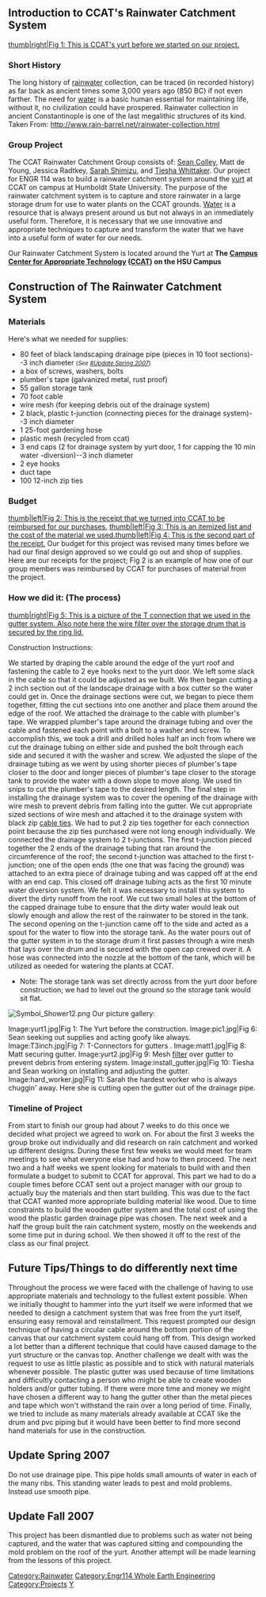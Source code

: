 ==Introduction to CCAT's Rainwater Catchment System==
[[image:Yurt_begining.jpg|thumb|right|Fig 1: This is CCAT's yurt before we started on our project.]]
===Short History===
The long history of [[rainwater]] collection, can be traced (in recorded history) as far back as ancient times some 3,000 years ago (850 BC) if not even farther. The need for [[water]] is a basic human essential for maintaining life, without it, no civilization could have prospered. Rainwater collection in ancient Constantinople is one of the last megalithic structures of its kind. 
Taken From: http://www.rain-barrel.net/rainwater-collection.html

===Group Project===
The CCAT Rainwater Catchment Group consists of: [[User:SeanC|Sean Colley]], Matt de Young, Jessica Radtkey, [[User:Sarah mizu|Sarah Shimizu]], and [[User:Tiesha|Tiesha Whittaker]].
Our project for ENGR 114 was to build a rainwater catchment system around the [[yurt]] at CCAT on campus at Humboldt State University.  The purpose of the rainwater catchment system is to capture and store rainwater in a large storage drum for use to water plants on the CCAT grounds.  [[Water]] is a resource that is always present around us but not always in an immediately useful form. Therefore, it is necessary that we use innovative and appropriate techniques to capture and transform the water that we have into a useful form of water for our needs.

Our Rainwater Catchment System is located around the Yurt at '''The [[Campus Center for Appropriate Technology]] ([[CCAT]]) on the HSU Campus'''

==Construction of The Rainwater Catchment System==
===Materials===
Here's what we needed for supplies: 
*80 feet of black landscaping drainage pipe (pieces in 10 foot sections)--3 inch diameter <small>(''See [[#Update Spring 2007]]'')</small>
*a box of screws, washers, bolts
*plumber's tape (galvanized metal, rust proof)
*55 gallon storage tank
*70 foot cable
*wire mesh (for keeping debris out of the drainage system)
*2 black, plastic t-junction (connecting pieces for the drainage system)--3 inch diameter
*1 25-foot gardening hose
*plastic mesh (recycled from ccat)
*3 end caps (2 for drainage system by yurt door, 1 for capping the 10 min water -diversion)--3 inch diameter
*2 eye hooks
*duct tape
*100 12-inch zip ties
===Budget===
[[image:Receipt_CCAT.jpg|thumb|left|Fig 2: This is the receipt that we turned into CCAT to be reimbursed for our purchases.]] [[image:Receipt_shop.jpg|thumb|left|Fig 3: This is an itemized list and the cost of the material we used.]][[image:Receipt_shop2.jpg|thumb|left|Fig 4: This is the second part of the receipt.]]
Our budget for this project was revised many times before we had our final design approved so we could go out and shop of supplies.  Here are our receipts for the project; Fig 2 is an example of how one of our group members was reimbursed by CCAT for purchases of material from the project.


















===How we did it: (The process)===
[[image:tconnection.jpg|thumb|right|Fig 5: This is a picture of the T connection that we used in the gutter system.  Also note here the wire filter over the storage drum that is secured by the ring lid.]]
;Construction Instructions:
We started by draping the cable around the edge of the yurt roof and fastening the cable to 2 eye hooks next to the yurt door.  We left some slack in the cable so that it could be adjusted as we built. We then began cutting a 2 inch section out of the landscape drainage with a box cutter so the water could get in. Once the drainage sections were cut, we began to piece them together, fitting the cut sections into one another and place them around the edge of the roof. We attached the drainage to the cable with plumber's tape. We wrapped plumber's tape around the drainage tubing and over the cable and fastened each point with a bolt to a washer and screw. To accomplish this, we took a drill and drilled holes half an inch from where we cut the drainage tubing on either side and pushed the bolt through each side and secured it with the washer and screw.  We adjusted the slope of the drainage tubing as we went by using shorter pieces of plumber's tape closer to the door and longer pieces of plumber's tape closer to the storage tank to provide the water with a down slope to move along.  We used tin snips to cut the plumber's tape to the desired length. The final step in installing the drainage system was to cover the opening of the drainage with wire mesh to prevent debris from falling into the gutter. We cut appropriate sized sections of wire mesh and attached it to the drainage system with black zip [http://www.cabletiesandmore.com/cableties.php cable ties]. We had to put 2 zip ties together for each connection point because the zip ties purchased were not long enough individually. We connected the drainage system to 2 t-junctions.  The first t-junction pieced together the 2 ends of the drainage tubing that ran around the circumference of the roof; the second t-junction was attached to the first t-junction; one of the open ends (the one that was facing the ground) was attached to an extra piece of drainage tubing and was capped off at the end with an end cap.  This closed off drainage tubing acts as the first 10 minute water diversion system. We felt it was necessary to install this system to divert the dirty runoff from the roof. We cut two small holes at the bottom of the capped drainage tube to ensure that the dirty water would leak out slowly enough and allow the rest of the rainwater to be stored in the tank.  The second opening on the t-junction came off to the side and acted as a spout for the water to flow into the storage tank. As the water pours out of the gutter system in to the storage drum it first passes through a wire mesh that lays over the drum and is secured with the open cap crewed over it.  A hose was connected into the nozzle at the bottom of the tank, which will be utilized as needed for watering the plants at CCAT. 
 
*Note: The storage tank was set directly across from the yurt door before construction; we had to level out the ground so the storage tank would sit flat.

[[Image:Symbol Shower12.png]]
Our picture gallery:
<gallery>
Image:yurt1.jpg|Fig 1: The Yurt before the construction.
Image:pic1.jpg|Fig 6: Sean seeking out supplies and acting goofy like always.
Image:T3inch.jpg|Fig 7: T-Connectors for gutters .
Image:matt1.jpg|Fig 8: Matt securing gutter.
Image:yurt2.jpg|Fig 9: Mesh [[filter]] over gutter to prevent debris from entering system.
Image:install_gutter.jpg|Fig 10: Tiesha and Sean working on installing and adjusting the gutter.
Image:hard_worker.jpg|Fig 11: Sarah the hardest worker who is always chuggin' away.  Here she is cutting open the gutter out of the drainage pipe.
</gallery>

===Timeline of Project===
From start to finish our group had about 7 weeks to do this once we decided what project we agreed to work on.  For about the first 3 weeks the group broke out individually and did research on rain catchment and worked up different designs.  During these first few weeks we would meet for team meetings to see what everyone else had and how to then proceed.  The next two and a half weeks we spent looking for materials to build with and then formulate a budget to submit to CCAT for approval.  This part we had to do a couple times before CCAT sent out a project manager with our group to actually buy the materials and then start building.  This was due to the fact that CCAT wanted more appropriate building material like wood.  Due to time constraints to build the wooden gutter system and the total cost of using the wood the plastic garden drainage pipe was chosen.  The next week and a half the group built the rain catchment system, mostly on the weekends and some time put in during school.  We then showed it off to the rest of the class as our final project.

==Future Tips/Things to do differently next time==
Throughout the process we were faced with the challenge of having to use appropriate materials and technology to the fullest extent possible. When we initially thought to hammer into the yurt itself we were informed that we needed to design a catchment system that was free from the yurt itself, ensuring easy removal and reinstallment. This request prompted our design technique of having a circular cable around the bottom portion of the canvas that our catchment system could hang off from. This design worked a lot better than a different technique that could have caused damage to the yurt structure or the canvas top. Another challenge we dealt with was the request to use as little plastic as possible and to stick with natural materials whenever possible. The plastic gutter was used because of time limitations and difficultly contacting a person who might be able to create wooden holders and/or gutter tubing. If there were more time and money we might have chosen a different way to hang the gutter other than the metal pieces and tape which won't withstand the rain over a long period of time. Finally, we tried to include as many materials already available at CCAT like the drum and pvc piping but it would have been better to find more second hand materials for use in the construction.

==Update Spring 2007==
Do not use drainage pipe.  This pipe holds small amounts of water in each of the many ribs.  This standing water leads to pest and mold problems.  Instead use smooth pipe.

==Update Fall 2007==
This project has been dismantled due to problems such as water not being captured, and the water that was captured sitting and compounding the mold problem on the roof of the yurt.  Another attempt will be made learning from the lessons of this project.

[[Category:Rainwater]]
[[Category:Engr114 Whole Earth Engineering]]
[[Category:Projects]]
[[Category:CCAT|Y]]